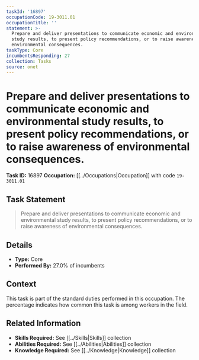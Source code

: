 ```yaml
---
taskId: '16897'
occupationCode: 19-3011.01
occupationTitle: ''
statement: >-
  Prepare and deliver presentations to communicate economic and environmental
  study results, to present policy recommendations, or to raise awareness of
  environmental consequences.
taskType: Core
incumbentsResponding: 27
collection: Tasks
source: onet
---
```

# Prepare and deliver presentations to communicate economic and environmental study results, to present policy recommendations, or to raise awareness of environmental consequences.

**Task ID:** 16897
**Occupation:** [[../Occupations|Occupation]] with code `19-3011.01`

## Task Statement

> Prepare and deliver presentations to communicate economic and environmental study results, to present policy recommendations, or to raise awareness of environmental consequences.

## Details

- **Type:** Core
- **Performed By:** 27.0% of incumbents

## Context

This task is part of the standard duties performed in this occupation. The percentage indicates how common this task is among workers in the field.

## Related Information

- **Skills Required:** See [[../Skills|Skills]] collection
- **Abilities Required:** See [[../Abilities|Abilities]] collection
- **Knowledge Required:** See [[../Knowledge|Knowledge]] collection

